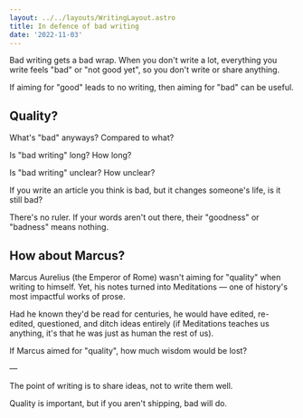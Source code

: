 ```yaml
---
layout: ../../layouts/WritingLayout.astro
title: In defence of bad writing
date: '2022-11-03'
---
```


Bad writing gets a bad wrap. When you don't write a lot, everything you write feels "bad" or "not good yet", so you don't write or share anything.

If aiming for "good" leads to no writing, then aiming for "bad" can be useful.

## Quality?

What's "bad" anyways? Compared to what?

Is "bad writing" long? How long?

Is "bad writing" unclear? How unclear?

If you write an article you think is bad, but it changes someone's life, is it still bad?

There's no ruler. If your words aren't out there, their "goodness" or "badness" means nothing.

## How about Marcus?

Marcus Aurelius (the Emperor of Rome) wasn't aiming for "quality" when writing to himself. Yet, his notes turned into Meditations — one of history's most impactful works of prose.

Had he known they'd be read for centuries, he would have edited, re-edited, questioned, and ditch ideas entirely (if Meditations teaches us anything, it's that he was just as human the rest of us).

If Marcus aimed for "quality", how much wisdom would be lost?

—

The point of writing is to share ideas, not to write them well.

Quality is important, but if you aren't shipping, bad will do.

